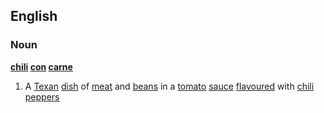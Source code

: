 ==English==
===Noun===
{{wikipedia}}
'''[[chili]] [[con]] [[carne]]'''
#A [[Texan]] [[dish]] of [[meat]] and [[bean]]s in a [[tomato]] [[sauce]] [[flavoured]] with [[chili pepper]]s